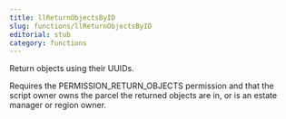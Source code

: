 ```yaml
---
title: llReturnObjectsByID
slug: functions/llReturnObjectsByID
editorial: stub
category: functions
---
```


<LSLFunction name="llReturnObjectsByID"/>

Return objects using their UUIDs.

Requires the PERMISSION_RETURN_OBJECTS permission and that the script owner owns the parcel the returned objects are in, or is an estate manager or region owner.
